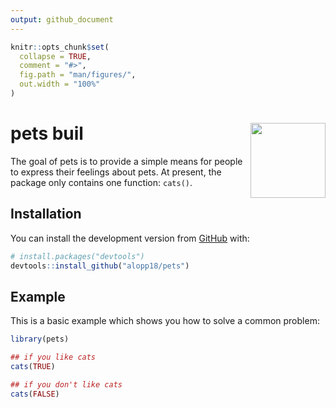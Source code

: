 ```yaml
---
output: github_document
---
```


<!-- README.md is generated from README.Rmd. Please edit that file -->

```r
knitr::opts_chunk$set(
  collapse = TRUE,
  comment = "#>",
  fig.path = "man/figures/",
  out.width = "100%"
)
```

# pets <img src="man/figures/logo.png" align="right" alt="" width="120" />buil


The goal of pets is to provide a simple means for people to express their feelings about pets. At present, the package only contains one function: `cats()`.

## Installation

You can install the development version from [GitHub](https://github.com/) with:

``` r
# install.packages("devtools")
devtools::install_github("alopp18/pets")
```
## Example

This is a basic example which shows you how to solve a common problem:

```r
library(pets)

## if you like cats
cats(TRUE)

## if you don't like cats
cats(FALSE)
```

